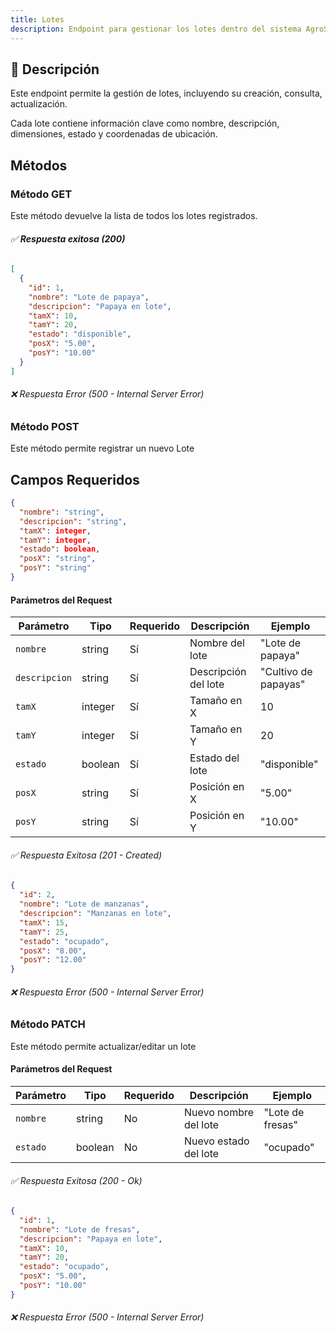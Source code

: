 ```yaml
---
title: Lotes
description: Endpoint para gestionar los lotes dentro del sistema AgroSoft.
---
```



## 🔹 **Descripción**
Este endpoint permite la gestión de lotes, incluyendo su creación, consulta, actualización.

Cada lote contiene información clave como nombre, descripción, dimensiones, estado y coordenadas de ubicación.

## Métodos

### Método GET

<ApiBaseBanner
  method="GET"
  path="/lotes/"
  baseUrl="http://127.0.0.1:8000"
/>
Este método devuelve la lista de todos los lotes registrados.  
###### ✅ **Respuesta exitosa (200)**
```json
[
  {
    "id": 1,
    "nombre": "Lote de papaya",
    "descripcion": "Papaya en lote",
    "tamX": 10,
    "tamY": 20,
    "estado": "disponible",
    "posX": "5.00",
    "posY": "10.00"
  }
]
```
###### ❌ Respuesta Error (500 - Internal Server Error)

### Método POST

<ApiBaseBanner
  method="POST"
  path="/lotes/"
  baseUrl="http://127.0.0.1:8000"
/>
Este método permite registrar un nuevo Lote

## **Campos Requeridos**
```json
{
  "nombre": "string",
  "descripcion": "string",
  "tamX": integer,
  "tamY": integer,
  "estado": boolean,
  "posX": "string",
  "posY": "string"
}
```
#### **Parámetros del Request**

| Parámetro          | Tipo     | Requerido | Descripción                     | Ejemplo        |
|--------------------|---------|-----------|---------------------------------|---------------|
| `nombre`          | string  | Sí        | Nombre del lote                 | "Lote de papaya" |
| `descripcion`     | string  | Sí        | Descripción del lote            | "Cultivo de papayas" |
| `tamX`            | integer | Sí        | Tamaño en X                      | 10 |
| `tamY`            | integer | Sí        | Tamaño en Y                      | 20 |
| `estado`          | boolean | Sí        | Estado del lote                 | "disponible" |
| `posX`            | string  | Sí        | Posición en X                   | "5.00" |
| `posY`            | string  | Sí        | Posición en Y                   | "10.00" |

###### ✅ Respuesta Exitosa (201 - Created)
```json
{
  "id": 2,
  "nombre": "Lote de manzanas",
  "descripcion": "Manzanas en lote",
  "tamX": 15,
  "tamY": 25,
  "estado": "ocupado",
  "posX": "8.00",
  "posY": "12.00"
}
```
###### ❌ Respuesta Error (500 - Internal Server Error)

### Método PATCH

<ApiBaseBanner
  method="PATCH"
  path="/lotes/{id}/"
  baseUrl="http://127.0.0.1:8000"
/>

Este método permite actualizar/editar un lote
#### **Parámetros del Request**
| Parámetro        | Tipo     | Requerido | Descripción                        | Ejemplo  |
|------------------|---------|-----------|------------------------------------|----------|
| `nombre`        | string  | No        | Nuevo nombre del lote              | "Lote de fresas"  |
| `estado`        | boolean | No        | Nuevo estado del lote              | "ocupado" |

###### ✅ Respuesta Exitosa (200 - Ok)
```json
{
  "id": 1,
  "nombre": "Lote de fresas",
  "descripcion": "Papaya en lote",
  "tamX": 10,
  "tamY": 20,
  "estado": "ocupado",
  "posX": "5.00",
  "posY": "10.00"
}
```
###### ❌ Respuesta Error (500 - Internal Server Error)



